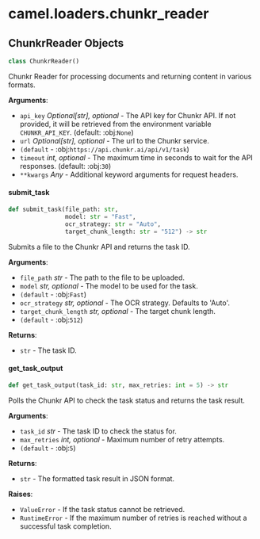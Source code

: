 <a id="camel.loaders.chunkr_reader"></a>

# camel.loaders.chunkr\_reader

<a id="camel.loaders.chunkr_reader.ChunkrReader"></a>

## ChunkrReader Objects

```python
class ChunkrReader()
```

Chunkr Reader for processing documents and returning content
in various formats.

**Arguments**:

- `api_key` _Optional[str], optional_ - The API key for Chunkr API. If not
  provided, it will be retrieved from the environment variable
  `CHUNKR_API_KEY`. (default: :obj:`None`)
- `url` _Optional[str], optional_ - The url to the Chunkr service.
- `(default` - :obj:`https://api.chunkr.ai/api/v1/task`)
- `timeout` _int, optional_ - The maximum time in seconds to wait for the
  API responses. (default: :obj:`30`)
- `**kwargs` _Any_ - Additional keyword arguments for request headers.

<a id="camel.loaders.chunkr_reader.ChunkrReader.submit_task"></a>

#### submit\_task

```python
def submit_task(file_path: str,
                model: str = "Fast",
                ocr_strategy: str = "Auto",
                target_chunk_length: str = "512") -> str
```

Submits a file to the Chunkr API and returns the task ID.

**Arguments**:

- `file_path` _str_ - The path to the file to be uploaded.
- `model` _str, optional_ - The model to be used for the task.
- `(default` - :obj:`Fast`)
- `ocr_strategy` _str, optional_ - The OCR strategy. Defaults to 'Auto'.
- `target_chunk_length` _str, optional_ - The target chunk length.
- `(default` - :obj:`512`)
  

**Returns**:

- `str` - The task ID.

<a id="camel.loaders.chunkr_reader.ChunkrReader.get_task_output"></a>

#### get\_task\_output

```python
def get_task_output(task_id: str, max_retries: int = 5) -> str
```

Polls the Chunkr API to check the task status and returns the task
result.

**Arguments**:

- `task_id` _str_ - The task ID to check the status for.
- `max_retries` _int, optional_ - Maximum number of retry attempts.
- `(default` - :obj:`5`)
  

**Returns**:

- `str` - The formatted task result in JSON format.
  

**Raises**:

- `ValueError` - If the task status cannot be retrieved.
- `RuntimeError` - If the maximum number of retries is reached without
  a successful task completion.

